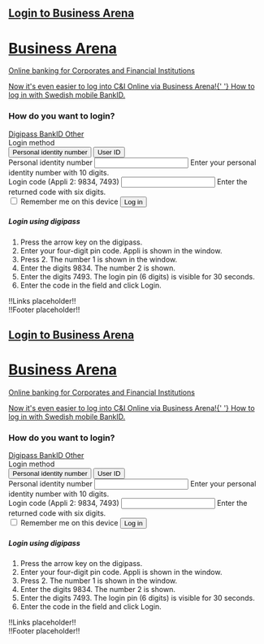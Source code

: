 
<Meta title="Use cases/Dark mode/Login" />

<Canvas>
  <main class="dark-mode bg-color">
    <nav role="navigation" class="bg-dark">
      <a
        aria-label="Open seb.se in new tab"
        href="http://www.seb.se"
        target="_blank"
        class="brand"
      />
      <h1 class="mx-4">Login to Business Arena</h1>
    </nav>
    <div
      class="mx-auto my-6"
      style={{ maxWidth: '768px', marginLeft: 'auto', marginRight: 'auto' }}
    >
      <h1>Business Arena</h1>
      <p class="mb-5">
        Online banking for Corporates and Financial Institutions
      </p>
      <div class="card">
        <div role="alert" class="info">
          <main>
            <p>
              Now it's even easier to log into C&I Online via Business Arena!{' '}
              <a href="#">How to log in with Swedish mobile BankID.</a>
            </p>
          </main>
        </div>
        <div class="card-body">
          <h3 class="mb-5">How do you want to login?</h3>
          <nav role="tablist">
            <a
              href="#tab"
              aria-controls="tab-content-1"
              role="tab"
              aria-selected="true"
            >
              Digipass
            </a>
            <a href="#tab" aria-controls="tab-content-2" role="tab">
              BankID
            </a>
            <a href="#tab" aria-controls="tab-content-3" role="tab">
              Other
            </a>
          </nav>
          <div class="row" style={{ justifyContent: 'space-between' }}>
            <div class="col-12 col-sm-auto">
              <form autocomplete="off" class="mt-7">
                <div class="form-group">
                  <label for="buttonGroup">Login method</label>
                  <div id="buttonGroup" class="group size-sm">
                    <button>Personal identity number</button>
                    <button>User ID</button>
                  </div>
                </div>
                <div class="form-group">
                  <label for="input">Personal identity number</label>
                  <input id="input" type="text" required />
                  <span class="form-info">
                    Enter your personal identity number with 10 digits.
                  </span>
                </div>
                <div class="form-group">
                  <label for="inputLong">Login code</label>
                  <span class="form-info">(Appli 2: 9834, 7493)</span>
                  <input id="inputLong" type="text" required />
                  <span class="form-info">
                    Enter the returned code with six digits.
                  </span>
                </div>
                <label class="form-control">
                  <input type="checkbox" />
                  <span>Remember me on this device</span>
                  <i></i>
                </label>
                <button type="submit" class="mt-6 primary">
                  Log in
                </button>
              </form>
            </div>
            <div class="col-12 col-sm" style={{ maxWidth: '375px' }}>
              <h5 class="mt-7 mb-4" for="loginHelp">
                Login using digipass
              </h5>
              <ol aria-describedby="loginHelp">
                <li>Press the arrow key on the digipass.</li>
                <li>
                  Enter your four-digit pin code. Appli is shown in the window.
                </li>
                <li>Press 2. The number 1 is shown in the window.</li>
                <li>
                  Enter the digits <span class="flash-info">9834</span>. The
                  number 2 is shown.
                </li>
                <li>
                  Enter the digits <span class="flash-info">7493</span>. The
                  login pin (6 digits) is visible for 30 seconds.
                </li>
                <li>Enter the code in the field and click Login.</li>
              </ol>
            </div>
          </div>
        </div>
      </div>
      <div>!!Links placeholder!!</div>
    </div>
    <div>!!Footer placeholder!!</div>
  </main>
</Canvas>

<Canvas>
  <main class="light-mode bg-color">
    <nav role="navigation" class="bg-dark">
      <a
        aria-label="Open seb.se in new tab"
        href="http://www.seb.se"
        target="_blank"
        class="brand"
      />
      <h1 class="mx-4">Login to Business Arena</h1>
    </nav>
    <div
      class="mx-auto my-6"
      style={{ maxWidth: '768px', marginLeft: 'auto', marginRight: 'auto' }}
    >
      <h1>Business Arena</h1>
      <p class="mb-5">
        Online banking for Corporates and Financial Institutions
      </p>
      <div class="card">
        <div role="alert" class="info">
          <main>
            <p>
              Now it's even easier to log into C&I Online via Business Arena!{' '}
              <a href="#">How to log in with Swedish mobile BankID.</a>
            </p>
          </main>
        </div>
        <div class="card-body">
          <h3 class="mb-5">How do you want to login?</h3>
          <nav role="tablist">
            <a
              href="#tab"
              aria-controls="tab-content-1"
              role="tab"
              aria-selected="true"
            >
              Digipass
            </a>
            <a href="#tab" aria-controls="tab-content-2" role="tab">
              BankID
            </a>
            <a href="#tab" aria-controls="tab-content-3" role="tab">
              Other
            </a>
          </nav>
          <div class="row" style={{ justifyContent: 'space-between' }}>
            <div class="col-12 col-sm-auto">
              <form autocomplete="off" class="mt-7">
                <div class="form-group">
                  <label for="buttonGroup">Login method</label>
                  <div id="buttonGroup" class="group size-sm">
                    <button>Personal identity number</button>
                    <button>User ID</button>
                  </div>
                </div>
                <div class="form-group">
                  <label for="input">Personal identity number</label>
                  <input id="input" type="text" required />
                  <span class="form-info">
                    Enter your personal identity number with 10 digits.
                  </span>
                </div>
                <div class="form-group">
                  <label for="inputLong">Login code</label>
                  <span class="form-info">(Appli 2: 9834, 7493)</span>
                  <input id="inputLong" type="text" required />
                  <span class="form-info">
                    Enter the returned code with six digits.
                  </span>
                </div>
                <label class="form-control">
                  <input type="checkbox" />
                  <span>Remember me on this device</span>
                  <i></i>
                </label>
                <button type="submit" class="mt-6 primary">
                  Log in
                </button>
              </form>
            </div>
            <div class="col-12 col-sm" style={{ maxWidth: '375px' }}>
              <h5 class="mt-7 mb-4" for="loginHelp">
                Login using digipass
              </h5>
              <ol aria-describedby="loginHelp">
                <li>Press the arrow key on the digipass.</li>
                <li>
                  Enter your four-digit pin code. Appli is shown in the window.
                </li>
                <li>Press 2. The number 1 is shown in the window.</li>
                <li>
                  Enter the digits <span class="flash-info">9834</span>. The
                  number 2 is shown.
                </li>
                <li>
                  Enter the digits <span class="flash-info">7493</span>. The
                  login pin (6 digits) is visible for 30 seconds.
                </li>
                <li>Enter the code in the field and click Login.</li>
              </ol>
            </div>
          </div>
        </div>
      </div>
      <div>!!Links placeholder!!</div>
    </div>
    <div>!!Footer placeholder!!</div>
  </main>
</Canvas>
